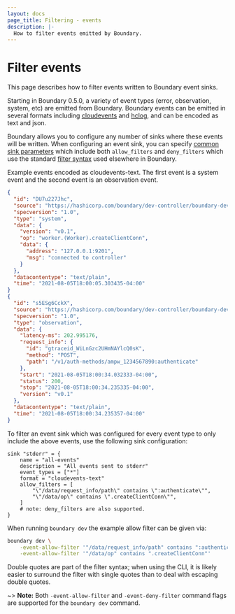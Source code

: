 ```yaml
---
layout: docs
page_title: Filtering - events
description: |-
  How to filter events emitted by Boundary.
---
```


# Filter events

This page describes how to filter events written to Boundary event sinks.

Starting in Boundary 0.5.0, a variety of event types (error, observation,
system, etc) are emitted from Boundary.   Boundary events can be emitted in
several formats including [cloudevents](https://github.com/cloudevents/spec) and
[hclog](https://github.com/hashicorp/go-hclog), and can be encoded as text and
json.

Boundary allows you to configure any number of sinks where these events will be
written. When configuring an event sink, you can specify [common sink
parameters](/boundary/docs/configuration/events/common) which include both
`allow_filters` and `deny_filters` which use the standard [filter
syntax](/boundary/docs/concepts/filtering) used elsewhere in Boundary.

Example events encoded as cloudevents-text.  The first event is a system event
and the second event is an observation event.

```json
{
  "id": "DU7u227Jhc",
  "source": "https://hashicorp.com/boundary/dev-controller/boundary-dev",
  "specversion": "1.0",
  "type": "system",
  "data": {
    "version": "v0.1",
    "op": "worker.(Worker).createClientConn",
    "data": {
      "address": "127.0.0.1:9201",
      "msg": "connected to controller"
    }
  },
  "datacontentype": "text/plain",
  "time": "2021-08-05T18:00:05.303435-04:00"
}
{
  "id": "s5ESg6CckX",
  "source": "https://hashicorp.com/boundary/dev-controller/boundary-dev",
  "specversion": "1.0",
  "type": "observation",
  "data": {
    "latency-ms": 202.995176,
    "request_info": {
      "id": "gtraceid_WiLnGzc2UHmNAYlcQ0sK",
      "method": "POST",
      "path": "/v1/auth-methods/ampw_1234567890:authenticate"
    },
    "start": "2021-08-05T18:00:34.032333-04:00",
    "status": 200,
    "stop": "2021-08-05T18:00:34.235335-04:00",
    "version": "v0.1"
  },
  "datacontentype": "text/plain",
  "time": "2021-08-05T18:00:34.235357-04:00"
}
```

To filter an event sink which was configured for every event type to
only include the above events, use the following sink configuration:
```
sink "stderr" = {
    name = "all-events"
    description = "All events sent to stderr"
    event_types = ["*"]
    format = "cloudevents-text"
    allow_filters = [
        "\"/data/request_info/path\" contains \":authenticate\"",
        "\"/data/op\" contains \".createClientConn\"",
    ]
    # note: deny_filters are also supported.
}
```

When running `boundary dev` the example allow filter can be given via:
```bash
boundary dev \
    -event-allow-filter '"/data/request_info/path" contains ":authenticate"' \
    -event-allow-filter '"/data/op" contains ".createClientConn"'
```
Double quotes are part of the filter syntax; when using the CLI, it is likely
easier to surround the filter with single quotes than to deal with escaping
double quotes.

~> **Note:** Both `-event-allow-filter` and `-event-deny-filter` command flags are
supported for the `boundary dev` command.
